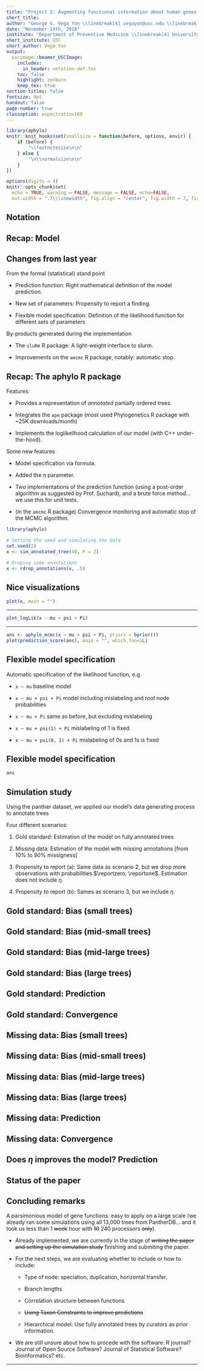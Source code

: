 ```yaml
---
title: "Project 2: Augmenting functional information about human genes using probabilistic phylogenetic modeling"
short_title: 
author: "George G. Vega Yon \\linebreak[4] vegayon@usc.edu \\linebreak[4] \\footnotesize Duncan Thomas \\and Paul D. Thomas \\and Paul Marjoram \\and Huaiyu Mi \\and John Morrison \\normalsize"
date: "November 14th, 2018"
institute: "Department of Preventive Medicine \\linebreak[4] University of Southern California"
short_institute: USC
short_author: Vega Yon
output: 
  uscimage::beamer_USCImage:
    includes:
      in_header: notation-def.tex
    toc: false
    highlight: zenburn
    keep_tex: true
section-titles: false
fontsize: 9pt
handout: false
page-number: true
classoption: aspectratio=169
---
```


```r
library(aphylo)
knitr::knit_hooks$set(smallsize = function(before, options, envir) {
    if (before) {
        "\\footnotesize\n\n"
    } else {
        "\n\\normalsize\n\n"
    }
})

options(digits = 4)
knitr::opts_chunk$set(
  echo = TRUE, warning = FALSE, message = FALSE, echo=FALSE,
  out.width = ".7\\linewidth", fig.align = "center", fig.width = 7, fig.height = 5)
```

## Notation {.t}

\begincols

\begincol{.25\linewidth}
\includegraphics[height=.8\textheight]{fig/annotated-tree.pdf}
\endcol

\begincol{.74\linewidth}

\begin{table}[tb]
\centering
\begin{tabular}{lm{.7\linewidth}}
\toprule
Symbol & Description \\ \midrule 
$\phylo \equiv (\nodes, \edges)$ & Phylogenetic Tree.\\
$\parent{n}$ & Parent of node $n$. \\
$\offspring{n}$ & Offspring of node $n$.\\
$\Ann \equiv \{\ann{n}\}_{n\in\nodes}$ & True annotations.\\
$\AnnObs \equiv \{\annObs{n}\}_{n\in\nodes}$ & Experimental annotations.\\
$\aphylo \equiv (\phylo, \Ann)$ & Annotated Phylogenetic Tree.\\
$\aphyloObs \equiv (\phylo, \AnnObs)$ & Experimentally Annotated Phylogenetic Tree.\\
$\aphyloObs_n$ & Induced Experimentally Annotated Subtree of node $n$. \\
$\aphyloObs_n^c$ & Complement of $\aphyloObs_n$. \\
\bottomrule
\end{tabular}
\caption{Mathematical Notation\label{tab:notation}}
\end{table}

\endcol
\endcols

## Recap: Model {.t}

\begincols

\begincol{.475\linewidth}

\begin{enumerate}
\item A probabilistic model of gene function evolution,

\item The probability that the root node has the function is $\pi$,

\item Conditional on its parent state, the probabilities that any given node has to
    either gain or lose a function are $(\gain,\loss)$,
    
\item \only<1>{Finally}\only<2->{\sout{Finally}}, at the leaf node, the probability that a node with no function
    is mislabeled as having the function is $\misszero$. Conversely, the
    probability that a node with a function is mislabeled as not having
    the function is $\missone$.
    
\only<2>{\item Finally, curators will report their discovery of function
    \emph{present}/\emph{absent} with probability $\reportzero/\reportone$.}
\end{enumerate}
    
\endcol

\begincol{.475\linewidth}

\begin{table}[tb]
\centering
\begin{tabular}{lm{.7\linewidth}}
\toprule
Parameter & Probability \\ \midrule
$\pi$ & The root node has the function \\
$\gain$ & Gaining a function \\
$\loss$ & losing a function \\
$\misszero$ & Mislabeling a 0 \\
$\missone$ & Mislabeling a 1 \\ 
\only<2>{$\reportzero$} & \only<2>{Propensity to report a 0} \\
\only<2>{$\reportone$} & \only<2>{Propensity to report a 1} \\
\bottomrule
\end{tabular}
\caption{Model parameters\label{tab:parameters}}
\end{table}

\endcol
    
\endcols


## Changes from last year

From the formal (statistical) stand point

*   Prediction function: Right mathematical definition of the model prediction.

*   New set of parameters: Propensity to report a finding.

*   Flexible model specification: Definition of the likelihood function for different sets of parameters

By-products generated during the implementation

*   The `sluRm` R package: A light-weight interface to slurm.

*   Improvements on the `amcmc` R package, notably: automatic stop.


## Recap: The aphylo R package

Features:

*   Provides a representation of _annotated_ partially ordered trees. \pause

*   Integrates the `ape` package (most used Phylogenetics R package with ~25K downloads/month) \pause
    
*   Implements the loglikelihood calculation of our model (with C++ under-the-hood).\pause

Some new features

*   Model specification via formula.

*   Added the $\eta$ parameter.

*   Two implementations of the prediction function (using a post-order algorithm as suggested by
    Prof. Suchard), and a brute force method... we use this for unit tests.
    
*   (in the `amcmc` R package) Convergence monitoring and automatic stop of the MCMC
    algorithm.


```r
library(aphylo)

# Setting the seed and simulating the data
set.seed(2)
x <- sim_annotated_tree(40, P = 2)

# Droping some annotations
x <- rdrop_annotations(x, .5)
```

## Nice visualizations

```r
plot(x, main = "")
```

----

```r
plot_logLik(x ~ mu + psi + Pi)
```

----

```r
ans <- aphylo_mcmc(x ~ mu + psi + Pi, priors = bprior())
plot(prediction_score(ans), main = "", which.fun=1L)
```

## Flexible model specification

Automatic specification of the likelihood function, e.g.

\small

*   `x ~ mu` baseline model

*   `x ~ mu + psi + Pi` model including mislabeling and root node probabilities

*   `x ~ mu + Pi` same as before, but excluding mislabeling

*   `x ~ mu + psi(1) + Pi` mislabeling of 1 is fixed

*   `x ~ mu + psi(0, 1) + Pi` mislabeling of 0s and 1s is fixed

\normalsize

## Flexible model specification

\footnotesize

```r
ans
```

\normalsize

## Simulation study

Using the panther dataset, we applied our model's data generating process
to annotate trees

\pause
Four different scenarios:\pause

1.  Gold standard: Estimation of the model on fully annotated trees\pause

2.  Missing data: Estimation of the model with missing annotations [from 10% to 90% missigness]\pause

3.  Propensity to report (a): Same data as scenario 2, but we drop more observations
    with probabilities $\reportzero, \reportone$. Estimation does not include $\eta$.\pause
    
4.  Propensity to report (b): Sames as scenario 3, but we include $\eta$.


## Gold standard: Bias (small trees) {.t}

\begin{figure}\centering
\includegraphics[height=.8\textheight]{fig/01-gold-standard-bias_plots_tree-size=small.pdf}
\end{figure}

## Gold standard: Bias (mid-small trees) {.t}

\begin{figure}\centering
\includegraphics[height=.8\textheight]{fig/01-gold-standard-bias_plots_tree-size=mid-small.pdf}
\end{figure}

## Gold standard: Bias (mid-large trees) {.t}

\begin{figure}\centering
\includegraphics[height=.8\textheight]{fig/01-gold-standard-bias_plots_tree-size=mid-large.pdf}
\end{figure}

## Gold standard: Bias (large trees) {.t}

\begin{figure}\centering
\includegraphics[height=.8\textheight]{fig/01-gold-standard-bias_plots_tree-size=large.pdf}
\end{figure}


## Gold standard: Prediction {.t}

\begin{figure}
\includegraphics[height=.8\textheight]{fig/01-gold-standard-auc.pdf}
\end{figure}

## Gold standard: Convergence {.t}

\begin{figure}
\includegraphics[height=.8\textheight]{fig/01-gold-standard-gelman.pdf}
\end{figure}

<!----------------------------------------------------------------------------->
<!--02-MISSING ---------------------------------------------------------------->
<!----------------------------------------------------------------------------->

## Missing data: Bias (small trees) {.t}

\begin{figure}\centering
\includegraphics[height=.8\textheight]{fig/02-missing-bias_plots_tree-size=small.pdf}
\end{figure}

## Missing data: Bias (mid-small trees) {.t}

\begin{figure}\centering
\includegraphics[height=.8\textheight]{fig/02-missing-bias_plots_tree-size=mid-small.pdf}
\end{figure}

## Missing data: Bias (mid-large trees) {.t}

\begin{figure}\centering
\includegraphics[height=.8\textheight]{fig/02-missing-bias_plots_tree-size=mid-large.pdf}
\end{figure}

## Missing data: Bias (large trees) {.t}

\begin{figure}\centering
\includegraphics[height=.8\textheight]{fig/02-missing-bias_plots_tree-size=large.pdf}
\end{figure}


## Missing data: Prediction {.t}

\begin{figure}
\includegraphics[height=.8\textheight]{fig/02-missing-auc.pdf}
\end{figure}

## Missing data: Convergence {.t}

\begin{figure}
\includegraphics[height=.8\textheight]{fig/02-missing-gelman.pdf}
\end{figure}


<!----------------------------------------------------------------------------->
<!--03 and 04 ----------------------------------------------------------------->
<!----------------------------------------------------------------------------->

## Does $\eta$ improves the model? Prediction

\begincols

\begincol{.49\linewidth}

\begin{figure}\centering
\includegraphics[width=.65\textheight]{fig/03-pub-bias-auc.pdf}
\caption{Misspecified model (does not include $\eta$)}
\end{figure}


\endcol

\begincol{.49\linewidth}

\begin{figure}\centering
\includegraphics[width=.65\textheight]{fig/04-full-model-auc.pdf}
\caption{Correct specification (includes $\eta$)}
\end{figure}

\endcol

\endcols

## Status of the paper {.t}

\centering
\includegraphics[width=1\linewidth]{pages.pdf}

## Concluding remarks

A parsimonious model of gene functions: easy to apply on a large scale (we already ran some simulations using all 13,000 trees from PantherDB... and it took us less than 1 ~~week~~ hour with ~~10~~ 240 processors ~~only~~).\pause 

-   Already implemented, we are currently in the stage of ~~writing the paper and setting up the simulation study~~ finishing and submiting the paper.\pause

-   For the next steps, we are evaluating whether to include or how to include:\pause
    
    *   Type of node: speciation, duplication, horizontal transfer.
    
    *   Branch lengths
    
    *   Correlation structure between functions
    
    *   ~~Using Taxon Constraints to improve predictions~~
    
    *   Hierarchical model: Use fully annotated trees by curators as prior information.
    
-   We are still unsure about how to procede with the software: R journal? Journal of Open Source Software? Journal of Statistical Software? Bioinformatics? etc.

----

\begin{center}
\huge
\color{USCCardinal}{\textbf{Thank you!}}
\end{center}

\maketitle

